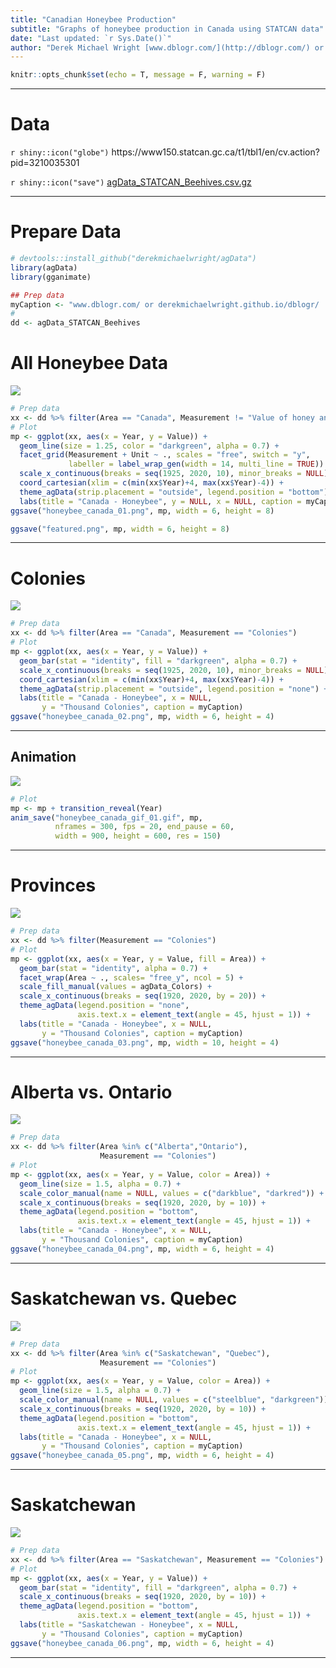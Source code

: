 ```yaml
---
title: "Canadian Honeybee Production"
subtitle: "Graphs of honeybee production in Canada using STATCAN data"
date: "Last updated: `r Sys.Date()`"
author: "Derek Michael Wright [www.dblogr.com/](http://dblogr.com/) or [derekmichaelwright.github.io/dblogr](https://derekmichaelwright.github.io/dblogr/) <derek.wright@usask.ca>"
---
```


```r
knitr::opts_chunk$set(echo = T, message = F, warning = F)
```

---

# Data

`r shiny::icon("globe")` https://www150.statcan.gc.ca/t1/tbl1/en/cv.action?pid=3210035301

`r shiny::icon("save")` [agData_STATCAN_Beehives.csv.gz](https://github.com/derekmichaelwright/agData/raw/master/Data/agData_STATCAN_Beehives.csv.gz)

---

# Prepare Data

```r
# devtools::install_github("derekmichaelwright/agData")
library(agData)
library(gganimate)
```

```r
## Prep data
myCaption <- "www.dblogr.com/ or derekmichaelwright.github.io/dblogr/ | Data: STATCAN"
#
dd <- agData_STATCAN_Beehives
```

# All Honeybee Data

![](honeybee_canada_01.png)

```r
# Prep data
xx <- dd %>% filter(Area == "Canada", Measurement != "Value of honey and wax")
# Plot
mp <- ggplot(xx, aes(x = Year, y = Value)) + 
  geom_line(size = 1.25, color = "darkgreen", alpha = 0.7) + 
  facet_grid(Measurement + Unit ~ ., scales = "free", switch = "y",
             labeller = label_wrap_gen(width = 14, multi_line = TRUE)) +
  scale_x_continuous(breaks = seq(1925, 2020, 10), minor_breaks = NULL) + 
  coord_cartesian(xlim = c(min(xx$Year)+4, max(xx$Year)-4)) +
  theme_agData(strip.placement = "outside", legend.position = "bottom") + 
  labs(title = "Canada - Honeybee", y = NULL, x = NULL, caption = myCaption)
ggsave("honeybee_canada_01.png", mp, width = 6, height = 8)
```

```r
ggsave("featured.png", mp, width = 6, height = 8)
```

---

# Colonies

![](honeybee_canada_02.png)

```r
# Prep data
xx <- dd %>% filter(Area == "Canada", Measurement == "Colonies")
# Plot
mp <- ggplot(xx, aes(x = Year, y = Value)) + 
  geom_bar(stat = "identity", fill = "darkgreen", alpha = 0.7) + 
  scale_x_continuous(breaks = seq(1925, 2020, 10), minor_breaks = NULL) + 
  coord_cartesian(xlim = c(min(xx$Year)+4, max(xx$Year)-4)) +
  theme_agData(strip.placement = "outside", legend.position = "none") + 
  labs(title = "Canada - Honeybee", x = NULL,
       y = "Thousand Colonies", caption = myCaption)
ggsave("honeybee_canada_02.png", mp, width = 6, height = 4)
```

---

## Animation

![](honeybee_canada_gif_01.gif)

```r
# Plot
mp <- mp + transition_reveal(Year) 
anim_save("honeybee_canada_gif_01.gif", mp, 
          nframes = 300, fps = 20, end_pause = 60, 
          width = 900, height = 600, res = 150)
```

---

# Provinces

![](honeybee_canada_03.png)

```r
# Prep data
xx <- dd %>% filter(Measurement == "Colonies")
# Plot
mp <- ggplot(xx, aes(x = Year, y = Value, fill = Area)) +
  geom_bar(stat = "identity", alpha = 0.7) +
  facet_wrap(Area ~ ., scales= "free_y", ncol = 5) +
  scale_fill_manual(values = agData_Colors) +
  scale_x_continuous(breaks = seq(1920, 2020, by = 20)) +
  theme_agData(legend.position = "none",
               axis.text.x = element_text(angle = 45, hjust = 1)) +
  labs(title = "Canada - Honeybee", x = NULL,
       y = "Thousand Colonies", caption = myCaption)
ggsave("honeybee_canada_03.png", mp, width = 10, height = 4)
```

---

# Alberta vs. Ontario

![](honeybee_canada_04.png)

```r
# Prep data
xx <- dd %>% filter(Area %in% c("Alberta","Ontario"), 
                    Measurement == "Colonies")
# Plot
mp <- ggplot(xx, aes(x = Year, y = Value, color = Area)) +
  geom_line(size = 1.5, alpha = 0.7) +
  scale_color_manual(name = NULL, values = c("darkblue", "darkred")) +
  scale_x_continuous(breaks = seq(1920, 2020, by = 10)) +
  theme_agData(legend.position = "bottom",
               axis.text.x = element_text(angle = 45, hjust = 1)) +
  labs(title = "Canada - Honeybee", x = NULL,
       y = "Thousand Colonies", caption = myCaption)
ggsave("honeybee_canada_04.png", mp, width = 6, height = 4)
```

---

# Saskatchewan vs. Quebec

![](honeybee_canada_05.png)

```r
# Prep data
xx <- dd %>% filter(Area %in% c("Saskatchewan", "Quebec"), 
                    Measurement == "Colonies")
# Plot
mp <- ggplot(xx, aes(x = Year, y = Value, color = Area)) +
  geom_line(size = 1.5, alpha = 0.7) +
  scale_color_manual(name = NULL, values = c("steelblue", "darkgreen")) +
  scale_x_continuous(breaks = seq(1920, 2020, by = 10)) +
  theme_agData(legend.position = "bottom",
               axis.text.x = element_text(angle = 45, hjust = 1)) +
  labs(title = "Canada - Honeybee", x = NULL,
       y = "Thousand Colonies", caption = myCaption)
ggsave("honeybee_canada_05.png", mp, width = 6, height = 4)
```

---

# Saskatchewan

![](honeybee_canada_06.png)

```r
# Prep data
xx <- dd %>% filter(Area == "Saskatchewan", Measurement == "Colonies")
# Plot
mp <- ggplot(xx, aes(x = Year, y = Value)) +
  geom_bar(stat = "identity", fill = "darkgreen", alpha = 0.7) +
  scale_x_continuous(breaks = seq(1920, 2020, by = 10)) +
  theme_agData(legend.position = "bottom",
               axis.text.x = element_text(angle = 45, hjust = 1)) +
  labs(title = "Saskatchewan - Honeybee", x = NULL,
       y = "Thousand Colonies", caption = myCaption)
ggsave("honeybee_canada_06.png", mp, width = 6, height = 4)
```

---
